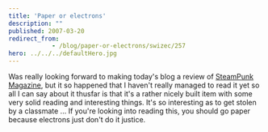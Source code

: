 ```yaml
---
title: 'Paper or electrons'
description: ""
published: 2007-03-20
redirect_from: 
            - /blog/paper-or-electrons/swizec/257
hero: ../../../defaultHero.jpg
---
```

Was really looking forward to making today&#x27;s blog a review of [SteamPunk Magazine](http://www.steampunkmagazine.com/), but it so happened that I haven&#x27;t really managed to read it yet so all I can say about it thusfar is that it&#x27;s a rather nicely built item with some very solid reading and interesting things. It&#x27;s so interesting as to get stolen by a classmate ... If you&#x27;re looking into reading this, you should go paper because electrons just don&#x27;t do it justice.